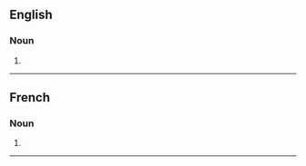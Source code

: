 ==English==

===Noun===
{{head|en|noun form}}

# {{plural of|en|bulldozer}}

----

==French==

===Noun===
{{head|fr|noun form|g=m}}

# {{plural of|fr|bulldozer}}

----
